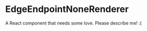 
<Meta title="@flapjs/renderers/edges/endpoints/EdgeEndpointNoneRenderer"
    component={EdgeEndpointNoneRenderer}/>

# EdgeEndpointNoneRenderer

A React component that needs some love. Please describe me! :(

<Props of={EdgeEndpointNoneRenderer}/>

